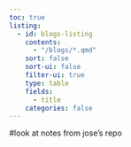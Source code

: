 ```yaml
---
toc: true
listing:
  - id: blogs-listing
    contents:
      - "/blogs/*.qmd"
    sort: false
    sort-ui: false
    filter-ui: true
    type: table
    fields:
      - title
    categories: false
---
```

#look at notes from jose's repo
